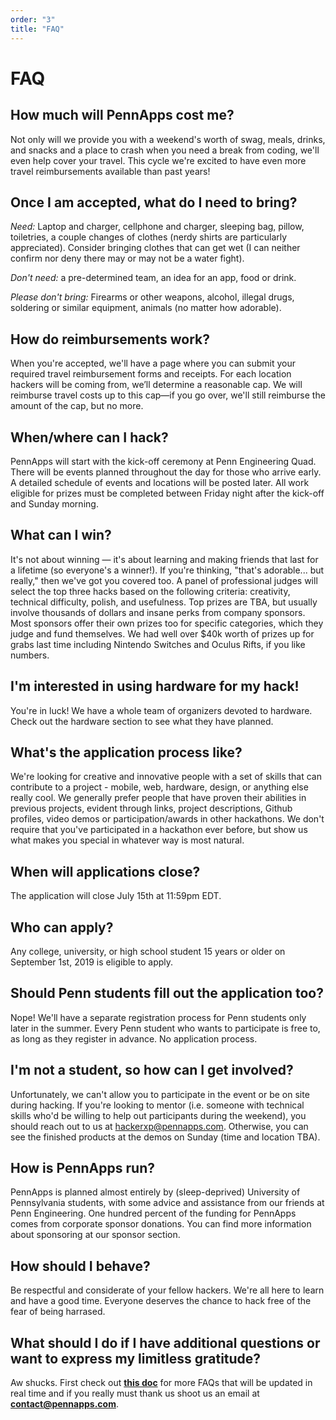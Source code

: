 ```yaml
---
order: "3"
title: "FAQ"
---
```


# FAQ

## How much will PennApps cost me?

Not only will we provide you with a weekend's worth of swag, meals, drinks, and snacks and a place to crash when you need a break from coding, we'll even help cover your travel. This cycle we're excited to have even more travel reimbursements available than past years!

## Once I am accepted, what do I need to bring?

_Need:_ Laptop and charger, cellphone and charger, sleeping bag, pillow, toiletries, a couple changes of clothes (nerdy shirts are particularly appreciated). Consider bringing clothes that can get wet (I can neither confirm nor deny there may or may not be a water fight).

_Don't need:_ a pre-determined team, an idea for an app, food or drink.

_Please don't bring:_ Firearms or other weapons, alcohol, illegal drugs, soldering or similar equipment, animals (no matter how adorable).

## How do reimbursements work?

When you're accepted, we'll have a page where you can submit your required travel reimbursement forms and receipts. For each location hackers will be coming from, we’ll determine a reasonable cap. We will reimburse travel costs up to this cap—if you go over, we'll still reimburse the amount of the cap, but no more.

## When/where can I hack?

PennApps will start with the kick-off ceremony at Penn Engineering Quad. There will be events planned throughout the day for those who arrive early. A detailed schedule of events and locations will be posted later. All work eligible for prizes must be completed between Friday night after the kick-off and Sunday morning.

## What can I win?

It's not about winning — it's about learning and making friends that last for a lifetime (so everyone's a winner!). If you're thinking, "that's adorable... but really," then we've got you covered too. A panel of professional judges will select the top three hacks based on the following criteria: creativity, technical difficulty, polish, and usefulness. Top prizes are TBA, but usually involve thousands of dollars and insane perks from company sponsors. Most sponsors offer their own prizes too for specific categories, which they judge and fund themselves. We had well over $40k worth of prizes up for grabs last time including Nintendo Switches and Oculus Rifts, if you like numbers.

## I'm interested in using hardware for my hack!

You're in luck! We have a whole team of organizers devoted to hardware. Check out the hardware section to see what they have planned.

## What's the application process like?

We're looking for creative and innovative people with a set of skills that can contribute to a project - mobile, web, hardware, design, or anything else really cool. We generally prefer people that have proven their abilities in previous projects, evident through links, project descriptions, Github profiles, video demos or participation/awards in other hackathons. We don't require that you've participated in a hackathon ever before, but show us what makes you special in whatever way is most natural.

## When will applications close?

The application will close July 15th at 11:59pm EDT.

## Who can apply?

Any college, university, or high school student 15 years or older on September 1st, 2019 is eligible to apply.

## Should Penn students fill out the application too?

Nope! We'll have a separate registration process for Penn students only later in the summer. Every Penn student who wants to participate is free to, as long as they register in advance. No application process.

## I'm not a student, so how can I get involved?

Unfortunately, we can't allow you to participate in the event or be on site during hacking. If you're looking to mentor (i.e. someone with technical skills who'd be willing to help out participants during the weekend), you should reach out to us at hackerxp@pennapps.com. Otherwise, you can see the finished products at the demos on Sunday (time and location TBA).

## How is PennApps run?

PennApps is planned almost entirely by (sleep-deprived) University of Pennsylvania students, with some advice and assistance from our friends at Penn Engineering. One hundred percent of the funding for PennApps comes from corporate sponsor donations. You can find more information about sponsoring at our sponsor section.

## How should I behave?

Be respectful and considerate of your fellow hackers. We're all here to learn and have a good time. Everyone deserves the chance to hack free of the fear of being harrased.

## What should I do if I have additional questions or want to express my limitless gratitude?

Aw shucks. First check out **[this doc](https://docs.google.com/document/d/19Hjom5ZjHyzcFwHYFqVHLFV_sdFr7ki_aYCy4Z52KWU)** for more FAQs that will be updated in real time and if you really must thank us shoot us an email at **contact@pennapps.com**.